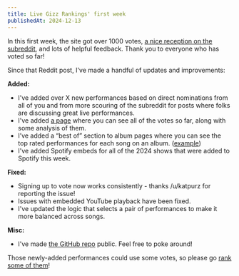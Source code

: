 ```yaml
---
title: Live Gizz Rankings' first week
publishedAt: 2024-12-13
---
```


In this first week, the site got over 1000 votes, [a nice reception on the
subreddit](https://www.reddit.com/r/KGATLW/comments/1h8gbo8/i_made_a_website_for_finding_the_best_live/), and lots of helpful feedback.
Thank you to everyone who has voted so far!

Since that Reddit post, I've made a handful of updates and improvements:

**Added:**

- I've added over X new performances based on direct nominations from all of you and from more scouring of the subreddit for posts where folks are discussing great live performances.
- I've added [a page](/votes) where you can see all of the votes so far, along with some analysis of them.
- I’ve added a “best of” section to album pages where you can see the top rated
  performances for each song on an album. ([example](/albums/petro))
- I've added Spotify embeds for all of the 2024 shows that were added to Spotify this week.

**Fixed:**

- Signing up to vote now works consistently - thanks /u/katpurz for reporting the issue!
- Issues with embedded YouTube playback have been fixed.
- I've updated the logic that selects a pair of performances to make it more balanced across songs.

**Misc:**

- I've made [the GitHub repo](https://github.com/jamesbvaughan/live-gizz-rankings) public. Feel free to poke around!

Those newly-added performances could use some votes, so please go [rank some of
them](/rank)!
